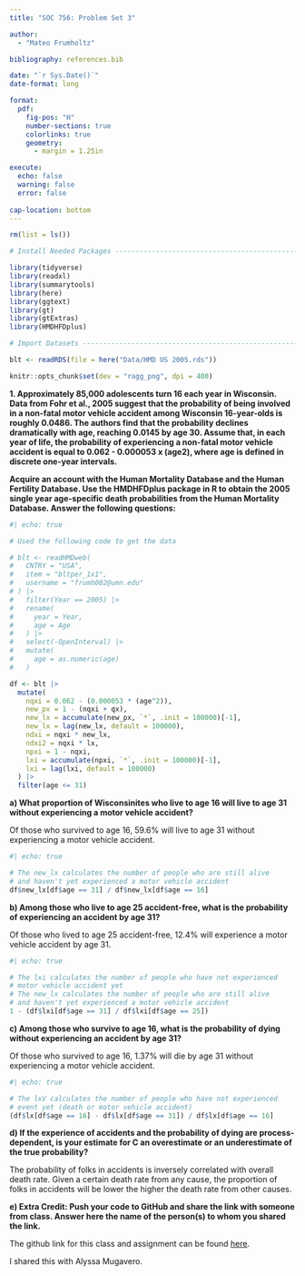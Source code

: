 ```yaml
---
title: "SOC 756: Problem Set 3"

author: 
  - "Mateo Frumholtz"

bibliography: references.bib

date: "`r Sys.Date()`"
date-format: long

format: 
  pdf:
    fig-pos: "H"
    number-sections: true
    colorlinks: true
    geometry: 
      - margin = 1.25in 

execute:
  echo: false
  warning: false
  error: false
  
cap-location: bottom
---
```



```r
rm(list = ls())

# Install Needed Packages -------------------------------------------------

library(tidyverse)
library(readxl)
library(summarytools)
library(here)
library(ggtext)
library(gt)
library(gtExtras)
library(HMDHFDplus)

# Import Datasets ---------------------------------------------------------

blt <- readRDS(file = here("Data/HMD US 2005.rds"))


```


```r

knitr::opts_chunk$set(dev = "ragg_png", dpi = 400)

```



**1. Approximately 85,000 adolescents turn 16 each year in Wisconsin. Data from Fohr et al., 2005 suggest that the probability of being involved in a non-fatal motor vehicle accident among Wisconsin 16-year-olds is roughly 0.0486. The authors find that the probability declines dramatically with age, reaching 0.0145 by age 30. Assume that, in each year of life, the probability of experiencing a non-fatal motor vehicle accident is equal to 0.062 - 0.000053 x (age2), where age is defined in discrete one-year intervals.**


**Acquire an account with the Human Mortality Database and the Human Fertility Database. Use the HMDHFDplus package in R to obtain the 2005 single year age-specific death probabilities from the Human Mortality Database. Answer the following questions:**

```r
#| echo: true

# Used the following code to get the data

# blt <- readHMDweb(
#   CNTRY = "USA",
#   item = "bltper_1x1",
#   username = "frumh002@umn.edu"
# ) |>
#   filter(Year == 2005) |>
#   rename(
#     year = Year,
#     age = Age
#   ) |>
#   select(-OpenInterval) |>
#   mutate(
#     age = as.numeric(age)
#   )

df <- blt |>
  mutate(
    nqxi = 0.062 - (0.000053 * (age^2)),
    new_px = 1 - (nqxi + qx),
    new_lx = accumulate(new_px, `*`, .init = 100000)[-1],
    new_lx = lag(new_lx, default = 100000),
    ndxi = nqxi * new_lx,
    ndxi2 = nqxi * lx,
    npxi = 1 - nqxi,
    lxi = accumulate(npxi, `*`, .init = 100000)[-1],
    lxi = lag(lxi, default = 100000)
  ) |>
  filter(age <= 31)

```

**a) What proportion of Wisconsinites who live to age 16 will live to age 31 without experiencing a motor vehicle accident?**

Of those who survived to age 16, 59.6% will live to age 31 without experiencing a motor vehicle accident.

```r
#| echo: true

# The new_lx calculates the number of people who are still alive
# and haven't yet experienced a motor vehicle accident
df$new_lx[df$age == 31] / df$new_lx[df$age == 16]


```

**b) Among those who live to age 25 accident-free, what is the probability of experiencing an accident by age 31?**

Of those who lived to age 25 accident-free, 12.4% will experience a motor vehicle accident by age 31.

```r
#| echo: true

# The lxi calculates the number of people who have not experienced
# motor vehicle accident yet
# The new_lx calculates the number of people who are still alive
# and haven't yet experienced a motor vehicle accident
1 - (df$lxi[df$age == 31] / df$lxi[df$age == 25])


```

**c) Among those who survive to age 16, what is the probability of dying without experiencing an accident by age 31?**

Of those who survived to age 16, 1.37% will die by age 31 without experiencing a motor vehicle accident.

```r
#| echo: true

# The lxV calculates the number of people who have not experienced
# event yet (death or motor vehicle accident)
(df$lx[df$age == 16] - df$lx[df$age == 31]) / df$lx[df$age == 16]

```

**d) If the experience of accidents and the probability of dying are process-dependent, is your estimate for C an overestimate or an underestimate of the true probability?**

The probability of folks in accidents is inversely correlated with overall death rate. Given a certain death rate from any cause, the proportion of folks in accidents will be lower the higher the death rate from other causes.

**e) Extra Credit: Push your code to GitHub and share the link with someone from class. Answer here the name of the person(s) to whom you shared the link.**

The github link for this class and assignment can be found [here](https://github.com/frumh002/Advanced-Demographic-Methods/tree/main).

I shared this with Alyssa Mugavero.